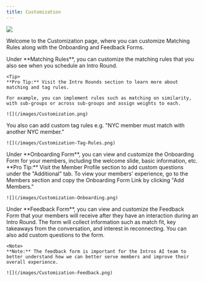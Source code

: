 ```yaml
---
title: Customization
---
```


![](/images/Customization.png)

Welcome to the Customization page, where you can customize Matching Rules along with the Onboarding and Feedback Forms.

<Tabs>
  <Tab title="Matching Rules">
    Under **Matching Rules**, you can customize the matching rules that you also see when you schedule an Intro Round. 

    <Tip>
    **Pro Tip:** Visit the Intro Rounds section to learn more about matching and tag rules.
</Tip>
  
    For example, you can implement rules such as matching on similarity, with sub-groups or across sub-groups and assign weights to each.

    ![](/images/Customization.png)

  You also can add custom tag rules e.g. "NYC member must match with another NYC member."

    ![](/images/Customization-Tag-Rules.png)
   
  </Tab>
  <Tab title="Onboarding Form">
   Under **Onboarding Form**, you can view and customize the Onboarding Form for your members, including the welcome slide, basic information, etc. 

   <Tip>
    **Pro Tip:** Visit the Member Profile section to add custom questions under the "Additional" tab. To view your members' experience, go to the Members section and copy the Onboarding Form Link by clicking "Add Members."
</Tip>
  

    ![](/images/Customization-Onboarding.png)
  </Tab>
  <Tab title="Feedback Form">
    Under **Feedback Form**, you can view and customize the Feedback Form that your members will receive after they have an interaction during an Intro Round. The form will collect information such as match fit, key takeaways from the conversation, and interest in reconnecting. You can also add custom questions to the form.

    <Note>
    **Note:** The feedback form is important for the Intros AI team to better understand how we can better serve members and improve their overall experience.
  </Note>

    ![](/images/Customization-Feedback.png)

    
  </Tab>
</Tabs>
